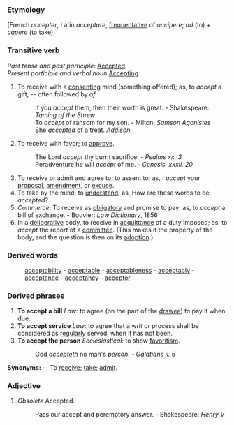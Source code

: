 ===Etymology===
[French ''accepter'', Latin ''acceptare'', [[frequentative]] of ''accipere''; ''ad'' (to) + ''capere'' (to take).
===Transitive verb===
''Past tense and past participle'': [[Accepted]]<br>
''Present participle and verbal noun'' [[Accepting]]

#To receive with a [[consenting]] mind (something offered); as, to ''accept'' a gift; -- often followed by ''of''.
#:If you ''accept'' them, then their worth is great. - Shakespeare: ''Taming of the Shrew''
#:To ''accept'' of ransom for my son. - Milton: ''Samson Agonistes''
#:She ''accepted'' of a treat. ''[[Addison (source)|Addison]].''
#To receive with favor; to [[approve]].
#:The Lord ''accept'' thy burnt sacrifice. - ''Psalms xx. 3''
#:Peradventure he will ''accept'' of me. - ''Genesis. xxxii. 20''
#To receive or admit and agree to; to assent to; as, I ''accept'' your [[proposal]], [[amendment]], or [[excuse]].
#To take by the mind; to [[understand]]; as, How are these words to be ''accepted''?
#''Commerce'': To receive as [[obligatory]] and promise to pay; as, to ''accept'' a bill of exchange. - Bouvier: ''Law Dictionary'', 1856
#In a [[deliberative]] body, to receive in [[acquittance]] of a duty imposed; as, to ''accept'' the report of a [[committee]]. (This makes it the property of the body, and the question is then on its [[adoption]].)
===Derived words===
:[[acceptability]] - [[acceptable]] - [[acceptableness]] - [[acceptably]] - [[acceptance]] - [[acceptancy]] - [[acceptor]] - 
===Derived phrases===
#'''To accept a bill''' ''Law'': to agree (on the part of the [[drawee]]) to pay it when due. 
#'''To accept service''' ''Law'': to agree that a writ or process shall be considered as [[regularly]] served, when it has not been. 
#'''To accept the person''' ''Ecclesiastical'': to show [[favoritism]].
#:God ''accepteth'' no man's ''person''. - ''Galatians ii. 6''

'''Synonyms:''' -- To [[receive]]; [[take]]; [[admit]]. 


===Adjective===
#''Obsolete'' Accepted.  
#:Pass our accept and peremptory answer. - Shakespeare: ''Henry V''